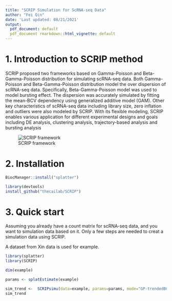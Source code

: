 ---
title: "SCRIP Simulation for ScRNA-seq Data"
author: "Fei Qin"
date: 'Last updated: 08/21/2021'
output:
  pdf_document: default
  pdf_document rmarkdown::html_vignette: default
---


# 1. Introduction to SCRIP method

SCRIP proposed two frameworks based on Gamma-Poisson and Beta-Gamma-Poisson distribution for simulating scRNA-seq data. Both Gamma-Poisson and Beta-Gamma-Poisson distribution model the over dispersion of scRNA-seq data. Specifically, Beta-Gamma-Poisson model was used to model bursting effect. The dispersion was accurately simulated by fitting the mean-BCV dependency using generalized additive model (GAM). Other key characteristics of scRNA-seq data including library size, zero inflation and outliers were also modeled by SCRIP. With its flexible modeling, SCRIP enables various application for different experimental designs and goals including DE analysis, clustering analysis, trajectory-based analysis and bursting analysis 

![SCRIP framework](Figure1.png)

# 2. Installation

```{r install-bioc, message=FALSE, warning = FALSE, eval=FALSE}
BiocManager::install("splatter")

library(devtools)
install_github("thecailab/SCRIP")
```

# 3.  Quick start

Assuming you already have a count matrix for scRNA-seq data, and you want to simulation data based on it. Only a few steps are needed to creat a simulation data using SCRIP.

A dataset from Xin data is used for example. 

```{r quickstart, message=FALSE, warning = FALSE}
library(splatter)
library(SCRIP)

dim(example)

params <- splatEstimate(example)

sim_trend <-  SCRIPsimu(data=example, params=params, mode="GP-trendedBCV")
sim_trend
```